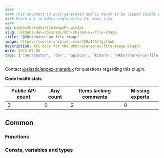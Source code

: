 ```yaml
---
####
#### This document is auto-generated and is meant to be viewed inside our experimental, new docs system.
#### Reach out in #docs-engineering for more info.
####
id: kibKbnSharedUxFileImagePluginApi
slug: /kibana-dev-docs/api/kbn-shared-ux-file-image
title: "@kbn/shared-ux-file-image"
image: https://source.unsplash.com/400x175/?github
description: API docs for the @kbn/shared-ux-file-image plugin
date: 2023-07-06
tags: ['contributor', 'dev', 'apidocs', 'kibana', '@kbn/shared-ux-file-image']
---
```




Contact [@elastic/appex-sharedux](https://github.com/orgs/elastic/teams/appex-sharedux) for questions regarding this plugin.

**Code health stats**

| Public API count  | Any count | Items lacking comments | Missing exports |
|-------------------|-----------|------------------------|-----------------|
| 3 | 0 | 2 | 0 |

## Common

### Functions
<DocDefinitionList data={kbnSharedUxFileImageObj.common.functions}/>

### Consts, variables and types
<DocDefinitionList data={kbnSharedUxFileImageObj.common.misc}/>

